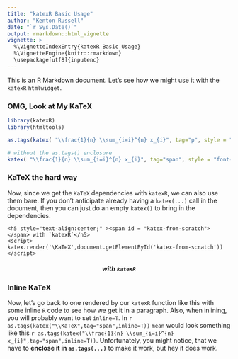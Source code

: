 ```yaml
---
title: "katexR Basic Usage"
author: "Kenton Russell"
date: "`r Sys.Date()`"
output: rmarkdown::html_vignette
vignette: >
  %\VignetteIndexEntry{katexR Basic Usage}
  %\VignetteEngine{knitr::rmarkdown}
  \usepackage[utf8]{inputenc}
---
```


This is an R Markdown document.  Let's see how we might use it with the `katexR` `htmlwidget`.

### OMG, Look at My KaTeX

```r
library(katexR)
library(htmltools)

as.tags(katex( "\\frac{1}{n} \\sum_{i=i}^{n} x_{i}", tag="p", style = "font-size:300%;" ))

# without the as.tags() enclosure
katex( "\\frac{1}{n} \\sum_{i=i}^{n} x_{i}", tag="span", style = "font-size:300%;" )
```

### KaTeX the hard way

Now, since we get the `KaTeX` dependencies with `katexR`, we can also use them bare.  If you don't anticipate already having a `katex(...)` call in the document, then you can just do an empty `katex()` to bring in the dependencies.

```
<h5 style="text-align:center;" ><span id = "katex-from-scratch"></span> with `katexR`</h5>
<script>
katex.render('\KaTeX',document.getElementById('katex-from-scratch'))
</script>
```

<h5 style="text-align:center;" ><span id = "katex-from-scratch"></span> with `katexR`</h5>
<script>
katex.render('\KaTeX',document.getElementById('katex-from-scratch'))
</script>

### Inline KaTeX

Now, let's go back to one rendered by our `katexR` function like this with some inline `R` code to see how we get it in a paragraph.  Also, when inlining, you will probably want to set `inline=T`.  In `r as.tags(katex("\\KaTeX",tag="span",inline=T))` `mean` would look something like this `r as.tags(katex("\\frac{1}{n} \\sum_{i=i}^{n} x_{i}",tag="span",inline=T))`.  Unfortunately, you might notice, that we have to **enclose it in `as.tags(...)`** to make it work, but hey it does work.


